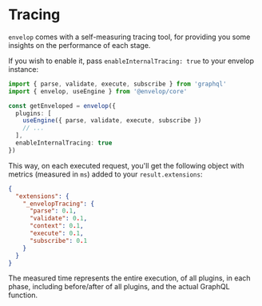 
# Tracing

`envelop` comes with a self-measuring tracing tool, for providing you some insights on the performance of each stage.

If you wish to enable it, pass `enableInternalTracing: true` to your envelop instance:

```ts
import { parse, validate, execute, subscribe } from 'graphql'
import { envelop, useEngine } from '@envelop/core'

const getEnveloped = envelop({
  plugins: [
    useEngine({ parse, validate, execute, subscribe })
    // ...
  ],
  enableInternalTracing: true
})
```

This way, on each executed request, you'll get the following object with metrics (measured in `ms`) added to your `result.extensions`:

```json
{
  "extensions": {
    "_envelopTracing": {
      "parse": 0.1,
      "validate": 0.1,
      "context": 0.1,
      "execute": 0.1,
      "subscribe": 0.1
    }
  }
}
```

<Callout>
  The measured time represents the entire execution, of all plugins, in each phase, including before/after of all
  plugins, and the actual GraphQL function.
</Callout>
